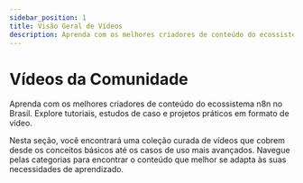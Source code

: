 ---
sidebar_position: 1
title: Visão Geral de Vídeos
description: Aprenda com os melhores criadores de conteúdo do ecossistema n8n no Brasil. Explore tutoriais, estudos de caso e projetos práticos em formato de vídeo.
---

# <IonicIcon name="videocam-outline" size={32} /> Vídeos da Comunidade

Aprenda com os melhores criadores de conteúdo do ecossistema n8n no Brasil. Explore tutoriais, estudos de caso e projetos práticos em formato de vídeo.

Nesta seção, você encontrará uma coleção curada de vídeos que cobrem desde os conceitos básicos até os casos de uso mais avançados. Navegue pelas categorias para encontrar o conteúdo que melhor se adapta às suas necessidades de aprendizado. 